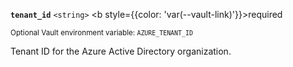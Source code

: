 <a id="tenant_id-request" />

**`tenant_id`** `<string>` <b style={{color: 'var(--vault-link)'}}>required</b>

<sup>Optional Vault environment variable: <code>AZURE_TENANT_ID</code></sup>

Tenant ID for the Azure Active Directory organization.